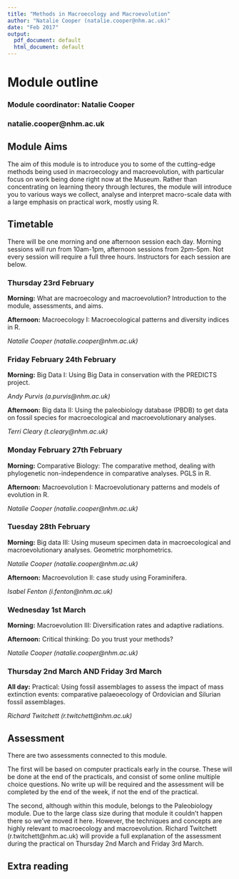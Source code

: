 ```yaml
---
title: "Methods in Macroecology and Macroevolution"
author: "Natalie Cooper (natalie.cooper@nhm.ac.uk)"
date: "Feb 2017"
output:
  pdf_document: default
  html_document: default
---
```



# Module outline

### Module coordinator: Natalie Cooper
### natalie.cooper@nhm.ac.uk

## Module Aims
The aim of this module is to introduce you to some of the cutting-edge methods being used in macroecology and macroevolution, with particular focus on work being done right now at the Museum. 
Rather than concentrating on learning theory through lectures, the module will introduce you to various ways we collect, analyse and interpret macro-scale data with a large emphasis on practical work, mostly using R. 

## Timetable
There will be one morning and one afternoon session each day. 
Morning sessions will run from 10am-1pm, afternoon sessions from 2pm-5pm. 
Not every session will require a full three hours. 
Instructors for each session are below.

### Thursday 23rd February

**Morning:** What are macroecology and macroevolution? 
Introduction to the module, assessments, and aims.

**Afternoon:** Macroecology I: Macroecological patterns and diversity indices in R.

*Natalie Cooper (natalie.cooper@nhm.ac.uk)*

### Friday February 24th February

**Morning:** Big Data I: Using Big Data in conservation with the PREDICTS project.

*Andy Purvis (a.purvis@nhm.ac.uk)*

**Afternoon:** Big data II: Using the paleobiology database (PBDB) to get data on fossil species for macroecological and macroevolutionary analyses.

*Terri Cleary (t.cleary@nhm.ac.uk)*

### Monday February 27th February

**Morning:** Comparative Biology: The comparative method, dealing with phylogenetic non-independence in comparative analyses. 
PGLS in R.

**Afternoon:** Macroevolution I: Macroevolutionary patterns and models of evolution in R.

*Natalie Cooper (natalie.cooper@nhm.ac.uk)*

### Tuesday 28th February

**Morning:** Big data III: Using museum specimen data in macroecological and macroevolutionary analyses. 
Geometric morphometrics.

*Natalie Cooper (natalie.cooper@nhm.ac.uk)*

**Afternoon:** Macroevolution II: case study using Foraminifera.

*Isabel Fenton (i.fenton@nhm.ac.uk)*

### Wednesday 1st March

**Morning:** Macroevolution III: Diversification rates and adaptive radiations.

**Afternoon:** Critical thinking: Do you trust your methods?

*Natalie Cooper (natalie.cooper@nhm.ac.uk)*

### Thursday 2nd March AND Friday 3rd March
**All day:** 
Practical: Using fossil assemblages to assess the impact of mass extinction events: comparative palaeoecology of Ordovician and Silurian fossil assemblages.

*Richard Twitchett (r.twitchett@nhm.ac.uk)*

## Assessment
There are two assessments connected to this module.

The first will be based on computer practicals early in the course. 
These will be done at the end of the practicals, and consist of some online multiple choice questions. 
No write up will be required and the assessment will be completed by the end of the week, if not the end of the practical. 

The second, although within this module, belongs to the Paleobiology module. 
Due to the large class size during that module it couldn't happen there so we've moved it here.
 However, the techniques and concepts are highly relevant to macroecology and macroevolution.
 Richard Twitchett (r.twitchett@nhm.ac.uk) will provide a full explanation of the assessment during the practical on Thursday 2nd March and Friday 3rd March. 

## Extra reading